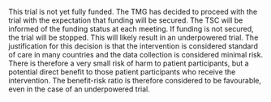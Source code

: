 This trial is not yet fully funded. The TMG has decided to proceed with the trial with the expectation that funding will be secured. The TSC will be informed of the funding status at each meeting. If funding is not secured, the trial will be stopped. This will likely result in an underpowered trial. The justification for this decision is that the intervention is considered standard of care in many countries and the data collection is considered minimal risk. There is therefore a very small risk of harm to patient participants, but a potential direct benefit to those patient participants who receive the intervention. The benefit-risk ratio is therefore considered to be favourable, even in the case of an underpowered trial. 